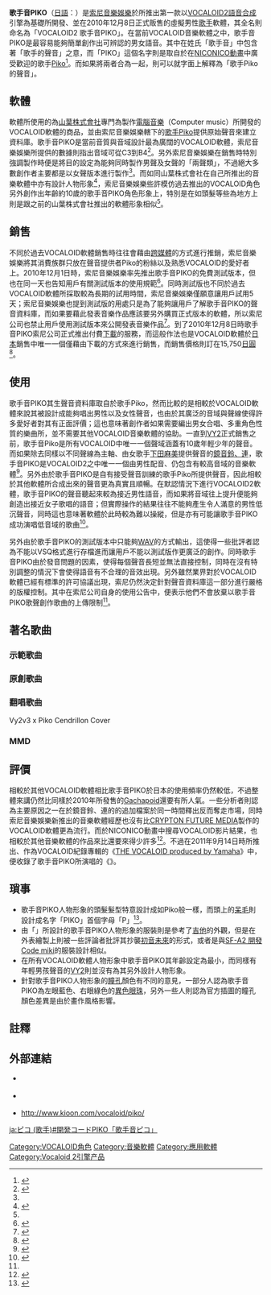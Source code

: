 {{noteTA
| 1=zh-cn:雅马哈; zh-tw:山葉;
}}
{{Infobox Software
| name = 
| title = 歌手音PIKO<br />{{lang|ja|歌手音ピコ}}
| logo = 
| screenshot = [[File:Ofclboxart_kioon_Utatane_Piko.jpg|250px]]
| caption = 歌手音PIKO其官方宣傳形象，可以看見後方設計成[[通用序列匯流排|USB]]接頭的樣子。
| collapsible = 
| author = 
| developer = [[Ki/oon_Music|Ki/oon Music]]
| discontinued = 
| released = 2010年12月8日
| latest release version = 
| latest release date = 
| latest preview version = 
| latest preview date = 
| frequently updated = 
| programming language = 
| operating system = [[Windows_2000|Windows 2000]]/[[Windows_XP|XP]]/[[Windows_Vista|Vista]]/[[Windows_7|7]]/[[Windows_8|8]]
| platform = [[VOCALOID|VOCALOID2]]
| engine = 
| size = 
| language = [[日語|日語]]
| status = 運行中
| genre = [[語音合成|語音合成]]、[[音樂軟體|音樂軟體]]
| license = 
| website = [http://www.kioon.com/vocaloid/piko/ http://www.kioon.com/vocaloid/piko/]
}}

'''歌手音PIKO'''（[[日語|日語]]：'''{{lang|ja|歌手音ピコ}}'''）是[[索尼音樂娛樂|索尼音樂娛樂]]於所推出第一款以[[VOCALOID2|VOCALOID2]][[語音合成|語音合成]]引擎為基礎所開發、並在2010年12月8日正式贩售的虛擬男性[[歌手|歌手]]軟體，其全名則命名為「VOCALOID2 歌手音PIKO」。在當前VOCALOID音樂軟體之中，歌手音PIKO是最容易能夠簡單創作出可辨認的男女語音。其中在姓氏「歌手音」中包含著「歌手的聲音」之意，而「PIKO」這個名字則是取自於在[[NICONICO動畫|NICONICO動畫]]中廣受歡迎的歌手[[Piko|Piko]]<ref name = "德間書店">{{Cite book | author =  | script-title = ja:ボカロ Plus vol.2 | location = 日本港區 | publisher = [[德間書店|德間書店]] | date = 2011年11月26日 | pages = 第66頁 | ISBN = 978-4197203437 | accessdate = 2012年8月7日 | url =  | language= ja | quote =  }}</ref>。而如果將兩者合為一起，則可以就字面上解釋為「歌手Piko的聲音」。

== 軟體 ==
軟體所使用的為[[山葉株式會社|山葉株式會社]]專門為製作[[電腦音樂|電腦音樂]]（Computer music）所開發的VOCALOID軟體的商品，並由索尼音樂娛樂轄下的[[歌手|歌手]][[Piko|Piko]]提供原始聲音來建立資料庫。歌手音PIKO是當前音質與音域設計最為廣闊的VOCALOID軟體，索尼音樂娛樂所提供的數據則指出音域可從C3到B4<ref>{{Cite book | author =  | script-title = ja:開発コードPIKO「歌手音ピコ」本日発売! | location = 日本 | publisher = 《[[DTM_magazine|DTM magazine]]》 | date = 2010年12月 | pages = 第112頁 | ISBN =  | accessdate = 2012年8月7日 | url =  | language= ja | quote =  }}</ref>。另外索尼音樂娛樂在銷售時特別強調製作時便是將目的設定為能夠同時製作男聲及女聲的「兩聲類」，不過絕大多數創作者主要都是以女聲版本進行製作<ref name = "德間書店"/>。而如同山葉株式會社在自己所推出的音樂軟體中亦有設計人物形象<ref>{{Cite web |url= http://news.mynavi.jp/news/2010/11/12/098/ |script-title= ja:キューンレコード、新ボーカロイド「歌手音ピコ」発売 |author= 內山秀樹 |date= 2010年11月12日 |publisher= {{lang|ja|[[マイナビニュース|マイナビニュース]]}} |language= ja |accessdate= 2012年8月7日 |quote=  |archive-date= 2012年10月5日 |archive-url= https://web.archive.org/web/20121005015016/http://news.mynavi.jp/news/2010/11/12/098/ |dead-url= no }}</ref>，索尼音樂娛樂些許模仿過去推出的VOCALOID角色另外創作出年齡約10歲的歌手音PIKO角色形象上，特別是在如頭髮等些為地方上則是跟之前的山葉株式會社推出的軟體形象相似<ref name = "德間書店"/>。

== 銷售 ==
{{Japanese| image =  | japanese = 歌手音　ピコ | kana = うたたね ぴこ | romaji = Utatane Piko }}

不同於過去VOCALOID軟體銷售時往往會藉由[[跨媒體製作|跨媒體]]的方式進行推銷，索尼音樂娛樂將其消費族群只放在聲音提供者Piko的粉絲以及熟悉VOCALOID的愛好者上。2010年12月1日時，索尼音樂娛樂率先推出歌手音PIKO的免費測試版本，但也在同一天也告知用戶有關測試版本的使用規範<ref name = "歌手音ピコ">{{Cite web |url= http://www.kioon.com/vocaloid/piko/ |script-title= ja:ピコ VOCALOID2 開発コードPiko 「歌手音ピコ」 |author=  |date=  |publisher= [[索尼音樂娛樂|索尼音樂娛樂]] |language= ja |accessdate= 2012年8月7日 |quote=  |archive-date= 2012年7月19日 |archive-url= https://web.archive.org/web/20120719004013/http://www.kioon.com/vocaloid/piko/ |dead-url= no }}</ref>。同時測試版也不同於過去VOCALOID軟體所採取較為長期的試用時間，索尼音樂娛樂僅願意讓用戶試用5天；索尼音樂娛樂也提到測試版的用處只是為了能夠讓用戶了解歌手音PIKO的聲音資料庫，而如果要藉此發表音樂作品應該要另外購買正式版本的軟體，所以索尼公司也禁止用戶使用測試版本來公開發表音樂作品<ref>{{Cite web |url= http://dic.nicovideo.jp/a/%E6%AD%8C%E6%89%8B%E9%9F%B3%E3%83%94%E3%82%B3 |script-title= ja:単語記事: 歌手音ピコ |author=  |date=  |publisher= [[NICINICO大百科|NICINICO大百科]]（{{lang|ja|ニコニコ大百科}}） |language= ja |accessdate= 2012年8月7日 |quote=  |archive-date= 2012年5月20日 |archive-url= https://web.archive.org/web/20120520074645/http://dic.nicovideo.jp/a/%E6%AD%8C%E6%89%8B%E9%9F%B3%E3%83%94%E3%82%B3 |dead-url= no }}</ref>。到了2010年12月8日時歌手音PIKO索尼公司正式推出付費[[下載|下載]]的服務，而這般作法也是VOCALOID軟體於[[日本|日本]]銷售中唯一一個僅藉由下載的方式來進行銷售，而銷售價格則訂在15,750[[日圓|日圓]]<ref>{{Cite web|url=http://www.vocaloidism.com/2010/10/29/new-vocaloid-utatane-piko-announced/ |title=New Vocaloid “Utatane Piko” Announced! |author=DT |date=2010年10月29日 |publisher=Vocaloidism |language=en |accessdate=2012年8月7日 |quote= |deadurl=yes |archiveurl=https://web.archive.org/web/20101101180703/http://www.vocaloidism.com/2010/10/29/new-vocaloid-utatane-piko-announced/ |archivedate=2010年11月1日 }}</ref>。

== 使用 ==
歌手音PIKO其生聲音資料庫取自於歌手Piko，然而比較的是相較於VOCALOID軟體來說其被設計成能夠唱出男性以及女性聲音，也由於其廣泛的音域與聲線使得許多愛好者對其有正面評價；這也意味著創作者如果需要編出男女合唱、多重角色性質的樂曲所，並不需要其他VOCALOID音樂軟體的協助。一直到[[VY2|VY2]]正式銷售之前，歌手音Piko是所有VOCALOID中唯一一個聲域涵蓋有10歲年輕少年的聲音。而如果除去同樣以不同聲線為主軸、由女歌手[[下田麻美|下田麻美]]提供聲音的[[鏡音鈴、連|鏡音鈴、連]]，歌手音PIKO是VOCALOID2之中唯一一個由男性配音、仍包含有較高音域的音樂軟體<ref>{{Cite web |url= http://www.vocaloidotaku.net/index.php?/topic/30085-seeu-hate/?s=82568c40daaa07b3a41b5e50943c3424 |title= SeeU Hate? |author= xJennieWasHerex |date= 2012年3月11日 |publisher= VocaloidOtaku.net Forums |language= en |accessdate= 2012年8月7日 |quote=  |archive-url= https://web.archive.org/web/20160304185703/http://www.vocaloidotaku.net/index.php?%2Ftopic%2F30085-seeu-hate%2F%3Fs=82568c40daaa07b3a41b5e50943c3424 |archive-date= 2016-03-04 |dead-url= yes }}</ref>。另外由於歌手音PIKO是自有接受聲音訓練的歌手Piko所提供聲音，因此相較於其他軟體所合成出來的聲音更為真實且順暢。在默認情況下進行VOCALOID2軟體，歌手音PIKO的聲音聽起來較為接近男性語音，而如果將音域往上提升便能夠創造出接近女子歌唱的語音；但實際操作的結果往往不能夠產生令人滿意的男性低沉聲音，同時這也意味著軟體於此時較為難以操縱，但是亦有可能讓歌手音PIKO成功演唱低音域的歌曲<ref>{{Cite web |url= http://www.itmedia.co.jp/news/articles/1104/15/news084.html |script-title= ja:コードネームは「勇馬」　ヤマハ純正のイケメンボカロ「VY2」の話を聞いてきた |author= 松尾公也 |date= 2011年4月15日 |publisher= [[ITmedia|ITmedia]] |language= ja |accessdate= 2012年8月7日 |quote=  |archive-date= 2012年8月22日 |archive-url= https://web.archive.org/web/20120822141756/http://www.itmedia.co.jp/news/articles/1104/15/news084.html |dead-url= no }}</ref>。

另外由於歌手音PIKO的測試版本中只能夠[[WAV|WAV]]的方式輸出，這使得一些批評者認為不能以VSQ格式進行存檔進而讓用戶不能以測試版作更廣泛的創作。同時歌手音PIKO由於發音問題的因素，使得每個聲音長短並無法直接控制，同時在沒有特別調整的情況下會使得語音有不合理的音效出現。另外雖然業界對於VOCALOID軟體已經有標準的許可協議出現，索尼仍然決定針對聲音資料庫這一部分進行嚴格的版權控制。其中在索尼公司自身的使用公告中，便表示他們不會放棄以歌手音PIKO歌聲創作歌曲的上傳限制<ref name = "歌手音ピコ"/>。

== 著名歌曲 ==
=== 示範歌曲 ===
{{Tracklist
| collapsed = yes
| headline = 
| font_size = 
| total_length = 

| all_writing = 
| all_music = 
| all_lyrics = 
| all_arranger = 
| all_producer = 
| all_except = 

| extra_column =

| title1 = [http://www.nicovideo.jp/watch/sm12920547 {{lang|ja|歌手音ピコ「闇色アリス」【公式デモ】}}]
| note1 = 
| longnote1 = 
| music1 = 
| lyrics1 = 
| arranger1 = 
| producer1 = 
| extra1 = 
| length1 = 1:22

| title2 = [http://www.nicovideo.jp/watch/sm12920618 {{lang|ja|歌手音ピコ「トキ☆メキ桃色ハート」【公式デモ】}}]
| note2 = 
| longnote2 = 
| music2 = 
| lyrics2 = 
| arranger2 = 
| producer2 = 
| extra2 = 
| length2 = 1:26
}}

=== 原創歌曲 ===
{{Tracklist
| collapsed = yes
| headline = 
| font_size = 
| total_length = 

| all_writing = 
| all_music = 
| all_lyrics = 
| all_arranger = 
| all_producer = 
| all_except =

| extra_column =

| title1 = [http://www.nicovideo.jp/watch/sm12973212 {{lang|ja|歌手音ピコ「ピコピコ☆レジェンドオブザナイト」【オリジナル曲】}}]
| note1 = 
| longnote1 = 
| music1 = [[samfree|samfree]]
| lyrics1 = [[samfree|samfree]]
| arranger1 = 
| producer1 = 
| extra1 = 
| length1 = 4:02

| title2 = [http://www.nicovideo.jp/watch/sm13007968 {{lang|ja|【歌手音ピコ】 remember 【オリジナル】}}]
| note2 = 
| longnote2 = 
| music2 = {{lang|ja|鉋屑}}
| lyrics2 = {{lang|ja|鉋屑}}
| arranger2 = 
| producer2 = 
| extra2 = 
| length2 = 4:42

| title3 = [http://www.nicovideo.jp/watch/sm12993033 {{lang|ja|【歌手音ピコ】言葉メテオ【オリジナル】}}]
| note3 = 
| longnote3 = 
| music3 = [[HYBRID_SENSE|HYBRID SENSE]]
| lyrics3 = [[HYBRID_SENSE|HYBRID SENSE]]
| arranger3 = 
| producer3 = 
| extra3 = 
| length3 = 3:10

| title4 = [http://www.nicovideo.jp/watch/sm14262134 {{lang|ja|【歌手音ピコ】言葉メテオ-再調教Ver-【オリジナル】}}]
| note4 = 
| longnote4 = 
| music4 = [[HYBRID_SENSE|HYBRID SENSE]]
| lyrics4 = [[HYBRID_SENSE|HYBRID SENSE]]
| arranger4 = 
| producer4 = 
| extra4 = 
| length4 = 3:10

| title5 = [http://www.nicovideo.jp/watch/sm13292985 {{lang|ja|【歌手音ピコ】Piko's feelings【オリジナル】}}]
| note5 = 
| longnote5 = 
| music5 = {{lang|ja|[[ごぼうP|ごぼうP]]}}
| lyrics5 = {{lang|ja|[[ごぼうP|ごぼうP]]}}
| arranger5 = 
| producer5 = 
| extra5 = 
| length5 = 3:00

| title6 = [http://www.nicovideo.jp/watch/sm14385113 {{lang|ja|【歌手音ピコ】 Play of Color 【オリジナル】}}]
| note6 = 
| longnote6 = 
| music6 = SOLA.
| lyrics6 = SOLA.
| arranger6 = 
| producer6 = 
| extra6 = 
| length6 = 4:31

| title7 = [http://www.nicovideo.jp/watch/sm13443061 {{lang|ja|【歌手音ピコ】 Serenely Sky 【オリジナル】}}]
| note7 = 
| longnote7 = 
| music7 = SOLA.
| lyrics7 = SOLA.
| arranger7 = 
| producer7 = 
| extra7 = 
| length7 = 3:09

| title8 = [http://www.nicovideo.jp/watch/sm14690470 {{lang|ja|【歌手音ピコ】回想cresc.【オリジナル】}}]
| note8 = 
| longnote8 = 
| music8 = [[HYBRID_SENSE|HYBRID SENSE]]
| lyrics8 = {{lang|ja|[[のある|のある]]}}
| arranger8 = 
| producer8 = 
| extra8 = 
| length8 = 3:25

| title9 = [http://www.nicovideo.jp/watch/sm12969694 {{lang|ja|【歌手音ピコ】壊れて行く【オリジナル】}}]
| note9 = 
| longnote9 = 
| music9 = {{lang|ja|[[股間マフラーP|股間マフラーP]]}}
| lyrics9 = {{lang|ja|[[股間マフラーP|股間マフラーP]]}}
| arranger9 = 
| producer9 = 
| extra9 = 
| length9 = 3:44

| title10 = [http://www.nicovideo.jp/watch/sm13434903 {{lang|ja|【歌手音ピコ】caffeine【オリジナル曲】}}]
| note10 = 
| longnote10 = 
| music10 = george-P
| lyrics10 = george-P
| arranger10 = 
| producer10 = 
| extra10 = 
| length10 = 4:11

| title11 = [http://www.nicovideo.jp/watch/sm13162787 {{lang|ja|歌手音ピコ「君のうた」【オリジナル曲】}}]
| note11 = 
| longnote11 = 
| music11 = 若G
| lyrics11 = 若G
| arranger11 = 
| producer11 = 
| extra11 = 
| length11 = 5:47

| title12 = [http://www.nicovideo.jp/watch/sm14678253 {{lang|ja|【歌手音ピコ＆MEGPOID】Moon Walker【オリジナル】}}]
| note12 = 
| longnote12 = 
| music12 = Moon Walker
| lyrics12 = [[チーターガールP|チーターガールP]]和[[月面步行P|月面步行P]]
| arranger12 = 
| producer12 = 
| extra12 = 
| length12 = 4:40

}}

=== 翻唱歌曲 ===
{{Tracklist
| collapsed = yes
| headline = 
| font_size = 
| total_length = 

| all_writing = 
| all_music = 
| all_lyrics = 
| all_arranger = 
| all_producer = 
| all_except = 

| extra_column =

| title1 = [http://www.nicovideo.jp/watch/sm12910650 {{lang|ja|【カバー】歌手音ピコで「君の知らない物語」【supercell】}}]
| note1 = 
| longnote1 = 
| music1 = [[supercell|supercell]]
| lyrics1 = [[supercell|supercell]]
| arranger1 = 神無月P
| producer1 = 
| extra1 = 
| length1 = 5:41

| title2 = [http://www.nicovideo.jp/watch/sm16634671 {{lang|ja|【歌手音ピコ】カゲロウデイズ【カバー】}}]
| note2 = 
| longnote2 = 
| music2 = [[自然之敵P|自然之敵P]]
| lyrics2 = [[自然之敵P|自然之敵P]]
| arranger2 = YT
| producer2 = 
| extra2 = 
| length2 = 3:53

| title3 = [http://www.nicovideo.jp/watch/sm13232203 {{lang|ja|【歌手音ピコ】under the darkness【カバー】}}]
| note3 = 
| longnote3 = 
| music3 = 
| lyrics3 = 
| arranger3 = {{lang|ja|[[セラミュP|セラミュP]]}}
| producer3 = 
| extra3 = 
| length3 = 5:42

| title4 = [http://www.nicovideo.jp/watch/nm12951032 {{lang|ja|歌手音ピコが歌ってくれたよ「天体観測」}}]
| note4 = 
| longnote4 = 
| music4 = 
| lyrics4 = 
| arranger4 = {{lang|ja|カマ137}}
| producer4 = 
| extra4 = 
| length4 = 1:14

| title5 = [http://www.nicovideo.jp/watch/nm12977058 {{lang|ja|歌手音ピコが歌ってくれたよ「ブルーバード」}}]
| note5 = 
| longnote5 = 
| music5 = 
| lyrics5 = 
| arranger5 = {{lang|ja|カマ137}}
| producer5 = 
| extra5 = 
| length5 = 1:29

}}
Vy2v3 x Piko Cendrillon Cover

=== MMD ===
{{Tracklist
| collapsed = yes
| headline = 
| font_size = 
| total_length = 

| all_writing = 
| all_music = 
| all_lyrics = 
| all_arranger = 
| all_producer = 
| all_except = 

| extra_column =

| title1 = [http://www.nicovideo.jp/watch/sm13745832 {{lang|ja|ピコピコ☆レジェンドオブザナイト踊ってみた}}]
| note1 = 
| longnote1 = 
| writer1 = 
| music1 = 
| lyrics1 = 
| arranger1 = 
| producer1 = 
| extra1 = 
| length1 = 1:40

| title2 = [http://www.nicovideo.jp/watch/sm13719916 {{lang|ja|Newcomer Lat Piko}}]
| note2 = 
| longnote2 = 
| music2 = 
| lyrics2 = 
| arranger2 = 
| producer2 = 
| extra2 = 
| length2 = 0:29

| title3 = [http://www.nicovideo.jp/watch/sm15937475 {{lang|ja|【MMD】 裏表ラバーズ - Sonika,歌手音ピコ}}]
| note3 = 
| longnote3 = 
| music3 = 
| lyrics3 = 
| arranger3 = 
| producer3 = 
| extra3 = 
| length3 = 3:07

| title4 = [http://www.nicovideo.jp/watch/sm15914077 {{lang|ja|【MMD】マトリョシカ - 歌手音ピコ,Sonika}}]
| note4 = 
| longnote4 = 
| music4 = 
| lyrics4 = 
| arranger4 = 
| producer4 = 
| extra4 = 
| length4 = 3:33

| title5 = [http://www.nicovideo.jp/watch/sm16767349 {{lang|ja|【歌手音ピコ】凛として咲く花の如く【カバー】}}]
| note5 = 
| longnote5 = 
| music5 = 
| lyrics5 = 
| arranger5 = 
| producer5 = 
| extra5 = 
| length5 = 1:01

| title6 = [http://www.nicovideo.jp/watch/sm15915578 {{lang|ja|【MMD】マジLOVE1000％【男性ボカロ6人】}}]
| note6 = 
| longnote6 = 
| music6 = 
| lyrics6 = 
| arranger6 = 
| producer6 = 
| extra6 = 
| length6 = 1:48

}}

== 評價 ==
相較於其他VOCALOID軟體相比歌手音PIKO於日本的使用頻率仍然較低，不過整體來講仍然比同樣於2010年所發售的[[Gachapoid|Gachapoid]]還要有所人氣。一些分析者則認為主要原因之一在於鏡音鈴、連的的追加檔案於同一時間釋出反而奪走市場，同時索尼音樂娛樂新推出的音樂軟體經歷也沒有比[[CRYPTON_FUTURE_MEDIA|CRYPTON FUTURE MEDIA]]製作的VOCALOID軟體更為流行。而於NICONICO動畫中搜尋VOCALOID影片結果，也相較於其他音樂軟體的作品來比還要來得少許多<ref>{{Cite web|url=http://www.vocaloidism.com/2012/01/04/the-harsh-realities-of-vocaloid-on-nico/ |title=The Harsh Realities of VOCALOID on Nico |author=HIGHTRANCESEA |date=2012年1月4日 |publisher=Vocaloidism |language=en |accessdate=2012年8月7日 |quote= |deadurl=yes |archiveurl=https://web.archive.org/web/20120111100530/http://www.vocaloidism.com/2012/01/04/the-harsh-realities-of-vocaloid-on-nico/ |archivedate=2012年1月11日 }}</ref>。不過在2011年9月14日時所推出、作為VOCALOID紀錄專輯的《[[THE_VOCALOID_produced_by_Yamaha|THE VOCALOID produced by Yamaha]]》中，便收錄了歌手音PIKO所演唱的《{{lang|ja|言葉メテオ}}》。

== 瑣事 ==
* 歌手音PIKO人物形象的頭髮髮型特意設計成如Piko般一樣，而頭上的[[呆毛|呆毛]]則設計成名字「PIKO」首個字母「P」<ref>{{Cite web |url= http://dic.pixiv.net/a/%E6%AD%8C%E6%89%8B%E9%9F%B3%E3%83%94%E3%82%B3 |script-title= ja:歌手音ピコ |author=  |date=  |publisher= [[pixiv|pixiv]] |language= ja |accessdate= 2012年8月7日 |quote=  |archive-date= 2012年6月25日 |archive-url= https://web.archive.org/web/20120625045050/http://dic.pixiv.net/a/%E6%AD%8C%E6%89%8B%E9%9F%B3%E3%83%94%E3%82%B3 |dead-url= no }}</ref>。
* 由「{{lang|ja|ユキタ}}」所設計的歌手音PIKO人物形象的服裝則是參考了[[吉他|吉他]]的外觀，但是在外表繪製上則被一些評論者批評其抄襲[[初音未來|初音未來]]的形式，或者是與[[SF-A2_開發Code_miki|SF-A2 開發Code miki]]的服裝設計相似。
* 在所有VOCALOID軟體人物形象中歌手音PIKO其年齡設定為最小，而同樣有年輕男孩聲音的[[VY2|VY2]]則並沒有為其另外設計人物形象。
* 針對歌手音PIKO人物形象的[[瞳孔|瞳孔]]顏色有不同的意見，一部分人認為歌手音PIKO為左眼藍色、右眼綠色的[[虹膜異色症|異色眼珠]]，另外一些人則認為官方插圖的瞳孔顏色差異是由於畫作風格影響。

== 註釋 ==
{{Reflist|2}}

== 外部連結 ==
{{Refbegin}}
* {{ja}} [https://web.archive.org/web/20090524074210/http://www.sme.co.jp/index2.html {{lang|ja|Sony Music Group Company Site}}]
* {{ja}} [https://web.archive.org/web/20120615164712/http://www.piko-piko.jp/main1/index.html {{lang|ja|ピコ Official Web Site}}]
* {{ja}} http://www.kioon.com/vocaloid/piko/ {{Wayback|url=http://www.kioon.com/vocaloid/piko/ |date=20120719004013 }}
{{Refend}}

{{VOCALOID}}

{{DEFAULTSORT:Utatane Piko}}
[[Category:VOCALOID角色|Category:VOCALOID角色]]
[[Category:音樂軟體|Category:音樂軟體]]
[[Category:應用軟體|Category:應用軟體]]
[[Category:Vocaloid_2引擎产品|Category:Vocaloid 2引擎产品]]

[[ja:ピコ_(歌手)#開発コードPIKO「歌手音ピコ」|ja:ピコ (歌手)#開発コードPIKO「歌手音ピコ」]]